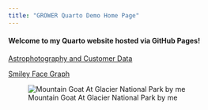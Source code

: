 ```yaml
---
title: "GROWER Quarto Demo Home Page"
---
```


#### Welcome to my Quarto website hosted via GitHub Pages!

[Astrophotography and Customer Data](https://nkim205.github.io/GROWER-demo-site/images.html)

[Smiley Face Graph](https://nkim205.github.io/GROWER-demo-site/demo.html)

![Mountain Goat At Glacier National Park by me](images/GOAT.png)